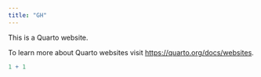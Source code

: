 ```yaml
---
title: "GH"
---
```


This is a Quarto website.

To learn more about Quarto websites visit <https://quarto.org/docs/websites>.

```r
1 + 1
```
